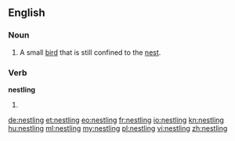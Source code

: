 ==English==

===Noun===
{{en-noun}}

# A small [[bird]] that is still confined to the [[nest]].

===Verb===
'''nestling'''

# {{present participle of|nestle}}

[[de:nestling]]
[[et:nestling]]
[[eo:nestling]]
[[fr:nestling]]
[[io:nestling]]
[[kn:nestling]]
[[hu:nestling]]
[[ml:nestling]]
[[my:nestling]]
[[pl:nestling]]
[[vi:nestling]]
[[zh:nestling]]